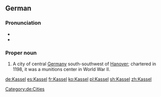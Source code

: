 ==German==
{{wikipedia}}
{{wikipedia|lang=de}}

===Pronunciation===
* {{IPA|/ˈkasl̩/|/ˈkasəl/|lang=de}}
* {{audio|De-Kassel.ogg|Audio}}

===Proper noun===
{{de-proper noun}}

# A city of central [[Germany]] south-southwest of [[Hanover]]; chartered in 1198, it was a munitions center in World War II.

[[Category:de:Cities]]

[[de:Kassel]]
[[es:Kassel]]
[[fr:Kassel]]
[[ko:Kassel]]
[[pl:Kassel]]
[[sh:Kassel]]
[[zh:Kassel]]